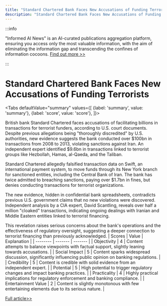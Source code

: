 ```yaml
---
title: "Standard Chartered Bank Faces New Accusations of Funding Terrorists"
description: "Standard Chartered Bank Faces New Accusations of Funding Terrorists"
---
```



:::info

"Informed AI News" is an AI-curated publications aggregation platform, ensuring you access only the most valuable information, with the aim of eliminating the information gap and transcending the confines of information cocoons.  [Find out more >>](/docs/guides)

:::

# Standard Chartered Bank Faces New Accusations of Funding Terrorists


<Tabs
	defaultValue="summary"
	values={[
	{label: 'summary', value: 'summary'},
	{label: 'score', value: 'score'},
]}>
<TabItem value="summary">


British bank Standard Chartered faces accusations of facilitating billions in transactions for terrorist funders, according to U.S. court documents. Despite previous allegations being "thoroughly discredited" by U.S. authorities, new evidence suggests the bank conducted over $100bn in transactions from 2008 to 2013, violating sanctions against Iran. An independent expert identified $9.6bn in transactions linked to terrorist groups like Hezbollah, Hamas, al-Qaeda, and the Taliban.

Standard Chartered allegedly falsified transaction data on Swift, an international payment system, to move funds through its New York branch for sanctioned entities, including the Central Bank of Iran. The bank has twice admitted to breaching sanctions, paying over $1.7bn in fines, but denies conducting transactions for terrorist organizations.

The new evidence, hidden in confidential bank spreadsheets, contradicts previous U.S. government claims that no new violations were discovered. Independent analysis by a CIA expert, David Scantling, reveals over half a million "cloaked" transactions, indicating ongoing dealings with Iranian and Middle Eastern entities linked to terrorist financing.

This revelation raises serious concerns about the bank's operations and the effectiveness of regulatory oversight, suggesting a deeper connection to terrorist financing than previously acknowledged.
</TabItem>
<TabItem value="score">
	| Scores     | Value   | Explanation |
	| -------- | ------- | ------- |
	| Objectivity  | 4    | Content attempts to balance viewpoints with factual support, slightly leaning towards accusations.    |
	| Social Impact | 5     | Content sparks widespread discussion, significantly influencing public opinion on banking regulations.    |
	| Credibility    | 5    | Content is credible with solid evidence from an independent expert.    |
	| Potential    | 5    | High potential to trigger regulatory changes and impact banking practices.    |
	| Practicality    | 4    | Highly practical implications for regulatory enforcement and banking compliance.    |
	| Entertainment Value    | 2    | Content is slightly monotonous with few entertaining elements due to its serious nature.    |
</TabItem>
</Tabs>

[Full article>>](https://www.bbc.com/news/articles/cd11j09q2llo)
